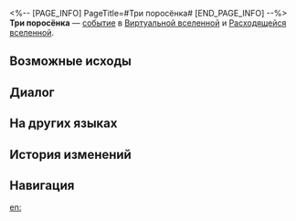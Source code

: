 <%-- [PAGE_INFO]
PageTitle=#Три поросёнка#
[END_PAGE_INFO] --%>
{{Дополнить}}
{{ВВ Событие Инфобокс
|id                 = 11301
|Название           = 
|Изображение        = Событие ВВ Свинки-копилки.png
|Испытание_в_вв     = Неизвестно
|Испытание_в_рое    = Неизвестно
|Испытание_в_зиш    = Неизвестно
|Испытание_в_рв     = Неизвестно
|Испытание_в_облнеп = Неизвестно
|Требования         = 
|Пред               = 
|След               = 
|Упоминания         = 
|Порядок            = 074
|Порядок_рв         = 016
}}
'''Три поросёнка''' — [[Расходящаяся вселенная/События|событие]] в [[Виртуальная вселенная|Виртуальной вселенной]] и [[Расходящаяся вселенная|Расходящейся вселенной]].

==Возможные исходы==
{{Возможные исходы
|Выбор_1 = Обнять одинокую свинку-копилку
|Результат_1 = Победить огромный подвид свинки-копилки и заработать уравнение 2-3★.
|Путь_1   = Ночь
|Режимы_1  = рв

|Выбор_2 = Вы не хотите обижать свинку-копилку
|Результат_2 = При отказе сражаться немедленно получить случайных благословений 2-3★: 2.
|Путь_2   = День
|Режимы_2  = рв

|Выбор_3 = Показать отличные навыки ловли свинок-копилок... Надо быть быстрым!
|Результат_3 = Значительно повышается скорость свинки-копилки. При выборе благословения за победу в битве сразу выдаётся усиленное благословение.
|Путь_3   = Охота
|Режимы_3  = рой

|Выбор_4 = Признать, как прекрасно развит у свинок-копилок их защитный инстинкт
|Результат_4 = Понижается скорость свинки-копилки и получаемый урон. При выборе благословения за победу сразу выдаётся усиленное благословение.
|Путь_4   = Сохранение
|Режимы_4  = рой

|Выбор_5 = Поиграть со свинками-копилками последовательности
|Результат_5 = Войти в комнату с тремя свинками-копилками. Будьте осторожны и не дайте им сбежать.
|Режимы_5  = вв,зиш,облнеп,рой

|Выбор_6 = Поиграть со свинками-копилками последовательности
|Результат_6 = Войти в комнату с тремя свинками-копилками и в случае победы дополнительно захватить 200 космических фрагментов.
|Режимы_6  = рв

|Выбор_7 = Уйти
|Результат_7 = Люди не должны опускаться до свинок-копилок!
}}

==Диалог==
{{Диалог Начало}}
:{{tx}}
{{Диалог Конец}}

==На других языках==
{{На других языках
|en   = Three Little Pigs
|zhs  = 三只小猪
|zht  = 三隻小豬
|ja   = {{Rubi|三匹|さんびき}}の{{Rubi|子豚|こぶた}}
|ko   = 아기 돼지 3형제
|es   = Los tres cerditos
|fr   = Trois petits cochons
|ru   = Три поросёнка
|th   = ลูกหมูสามตัว
|vi   = Ba Chú Heo Con
|de   = Drei kleine Schweinchen
|id   = Tiga Babi Kecil
|pt   = Os Três Porquinhos
}}

==История изменений==
{{История изменений|3.5}}

==Навигация==
{{События ВВ Навбокс}}

[[en:]]